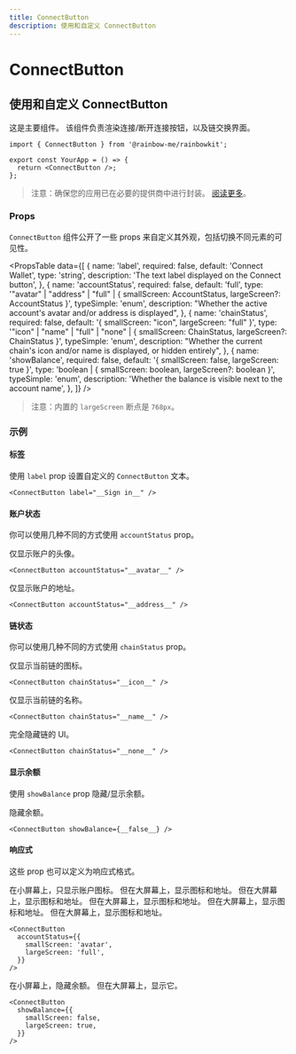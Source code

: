 ```yaml
---
title: ConnectButton
description: 使用和自定义 ConnectButton
---
```


# ConnectButton

## 使用和自定义 ConnectButton

这是主要组件。 该组件负责渲染连接/断开连接按钮，以及链交换界面。

```tsx
import { ConnectButton } from '@rainbow-me/rainbowkit';

export const YourApp = () => {
  return <ConnectButton />;
};
```

> 注意：确保您的应用已在必要的提供商中进行封装。 [阅读更多](/docs/installation#wrap-providers)。

### Props

`ConnectButton` 组件公开了一些 props 来自定义其外观，包括切换不同元素的可见性。

<PropsTable
  data={[
    {
      name: 'label',
      required: false,
      default: 'Connect Wallet',
      type: 'string',
      description: 'The text label displayed on the Connect button',
    },
    {
      name: 'accountStatus',
      required: false,
      default: 'full',
      type: '"avatar" | "address" | "full" | { smallScreen: AccountStatus, largeScreen?: AccountStatus }',
      typeSimple: 'enum',
      description:
        "Whether the active account's avatar and/or address is displayed",
    },
    {
      name: 'chainStatus',
      required: false,
      default: '{ smallScreen: "icon", largeScreen: "full" }',
      type: '"icon" | "name" | "full" | "none" | { smallScreen: ChainStatus, largeScreen?: ChainStatus }',
      typeSimple: 'enum',
      description:
        "Whether the current chain's icon and/or name is displayed, or hidden entirely",
    },
    {
      name: 'showBalance',
      required: false,
      default: '{ smallScreen: false, largeScreen: true }',
      type: 'boolean | { smallScreen: boolean, largeScreen?: boolean }',
      typeSimple: 'enum',
      description:
        'Whether the balance is visible next to the account name',
    },
  ]}
/>

> 注意：内置的 `largeScreen` 断点是 `768px`。

### 示例

#### 标签

使用 `label` prop 设置自定义的 `ConnectButton` 文本。

```tsx
<ConnectButton label="__Sign in__" />
```

#### 账户状态

你可以使用几种不同的方式使用 `accountStatus` prop。

仅显示账户的头像。

```tsx
<ConnectButton accountStatus="__avatar__" />
```

仅显示账户的地址。

```tsx
<ConnectButton accountStatus="__address__" />
```

#### 链状态

你可以使用几种不同的方式使用 `chainStatus` prop。

仅显示当前链的图标。

```tsx
<ConnectButton chainStatus="__icon__" />
```

仅显示当前链的名称。

```tsx
<ConnectButton chainStatus="__name__" />
```

完全隐藏链的 UI。

```tsx
<ConnectButton chainStatus="__none__" />
```

#### 显示余额

使用 `showBalance` prop 隐藏/显示余额。

隐藏余额。

```tsx
<ConnectButton showBalance={__false__} />
```

#### 响应式

这些 prop 也可以定义为响应式格式。

在小屏幕上，只显示账户图标。 但在大屏幕上，显示图标和地址。 但在大屏幕上，显示图标和地址。 但在大屏幕上，显示图标和地址。 但在大屏幕上，显示图标和地址。 但在大屏幕上，显示图标和地址。

```tsx
<ConnectButton
  accountStatus={{
    smallScreen: 'avatar',
    largeScreen: 'full',
  }}
/>
```

在小屏幕上，隐藏余额。 但在大屏幕上，显示它。

```tsx
<ConnectButton
  showBalance={{
    smallScreen: false,
    largeScreen: true,
  }}
/>
```
